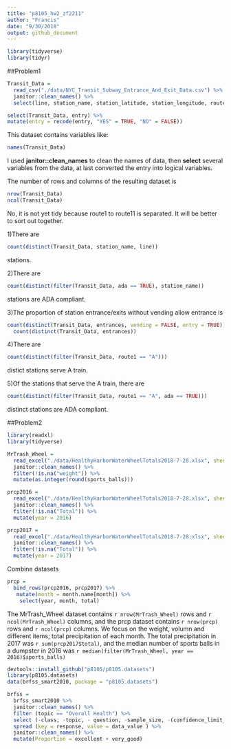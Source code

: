 ```yaml
---
title: "p8105_hw2_zf2211"
author: "Francis"
date: "9/30/2018"
output: github_document
---
```


```r
library(tidyverse)
library(tidyr)
```

##Problem1
```r
Transit_Data = 
  read_csv("./data/NYC_Transit_Subway_Entrance_And_Exit_Data.csv") %>% 
  janitor::clean_names() %>% 
  select(line, station_name, station_latitude, station_longitude, route1:route11, entry, vending, entrance_type, ada)
```

```r
select(Transit_Data, entry) %>% 
mutate(entry = recode(entry, "YES" = TRUE, "NO" = FALSE))
```
This dataset contains variables like: 
```r
names(Transit_Data)
```


I used __janitor::clean_names__ to clean the names of data, then __select__ several variables from the data, at last converted the entry into logical variables.

The number of rows and columns of the resulting dataset is 
```r
nrow(Transit_Data)
ncol(Transit_Data)
```

No, it is not yet tidy because route1 to route11 is separated. It will be better to 
sort out together.

1)There are 
```r
count(distinct(Transit_Data, station_name, line))
```
stations.

2)There are 
```r
count(distinct(filter(Transit_Data, ada == TRUE), station_name))
```
stations are ADA compliant.

3)The proportion of station entrance/exits without vending allow entrance is 
```r
count(distinct(Transit_Data, entrances, vending = FALSE, entry = TRUE)) /
  count(distinct(Transit_Data, entrances))
```

4)There are 
```r
count(distinct(filter(Transit_Data, route1 == "A")))
```
distict stations serve A train.

5)Of the stations that serve the A train, there are
```r
count(distinct(filter(Transit_Data, route1 == "A", ada == TRUE)))
```
distinct stations are ADA compliant.

##Problem2
```r
library(readxl)
library(tidyverse)
```

```r
MrTrash_Wheel = 
  read_excel("./data/HealthyHarborWaterWheelTotals2018-7-28.xlsx", sheet = 1, range = "A2:N338") %>% 
  janitor::clean_names() %>% 
  filter(!is.na("weight")) %>% 
  mutate(as.integer(round(sports_balls)))
```

```r
prcp2016 = 
  read_excel("./data/HealthyHarborWaterWheelTotals2018-7-28.xlsx", sheet = 5, range = "A2:B14") %>% 
  janitor::clean_names() %>%
  filter(!is.na("Total")) %>% 
  mutate(year = 2016)
```

```r
prcp2017 = 
  read_excel("./data/HealthyHarborWaterWheelTotals2018-7-28.xlsx", sheet = 4, range = "A2:B14") %>% 
  janitor::clean_names() %>%
  filter(!is.na("Total")) %>% 
  mutate(year = 2017)
```

Combine datasets
```r
prcp = 
  bind_rows(prcp2016, prcp2017) %>%
   mutate(month = month.name[month]) %>% 
    select(year, month, total)
```


The MrTrash_Wheel dataset contains `r nrow(MrTrash_Wheel)` rows and `r ncol(MrTrash_Wheel)` columns, and the prcp dataset contains `r nrow(prcp)` rows and `r ncol(prcp)` columns. We focus on the weight, volumn and different items; total precipitation of each month. The total precipitation in 2017 was `r sum(prcp2017$total)`, and the median number of sports balls in a dumpster in 2016 was `r median(filter(MrTrash_Wheel, year == 2016)$sports_balls)`


```r
devtools::install_github("p8105/p8105.datasets")
library(p8105.datasets)
data(brfss_smart2010, package = "p8105.datasets")
```

```r
brfss = 
  brfss_smart2010 %>% 
  janitor::clean_names() %>% 
  filter (topic == "Overall Health") %>% 
  select (-class, -topic, - question, -sample_size, -(confidence_limit_low:geo_location)) %>% 
  spread (key = response, value = data_value ) %>% 
  janitor::clean_names() %>% 
  mutate(Proportion = excellent + very_good)
```


